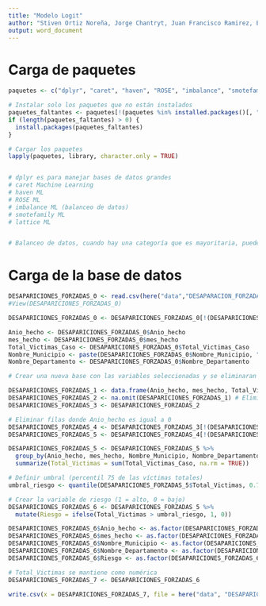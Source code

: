 ```yaml
---
title: "Modelo Logit"
author: "Stiven Ortiz Noreña, Jorge Chantryt, Juan Francisco Ramirez, Esteban Salazar, Andres Cano"
output: word_document
---
```


# Carga de paquetes

```r
paquetes <- c("dplyr", "caret", "haven", "ROSE", "imbalance", "smotefamily", "lattice","here")

# Instalar solo los paquetes que no están instalados
paquetes_faltantes <- paquetes[!(paquetes %in% installed.packages()[, "Package"])]
if (length(paquetes_faltantes) > 0) {
  install.packages(paquetes_faltantes)
}

# Cargar los paquetes
lapply(paquetes, library, character.only = TRUE)


# dplyr es para manejar bases de datos grandes
# caret Machine Learning
# haven ML
# ROSE ML
# imbalance ML (balanceo de datos)
# smotefamily ML
# lattice ML


# Balanceo de datos, cuando hay una categoría que es mayoritaria, puede arruinar todo, entonces se puede hacer balanceo para tener resultados mas concistentes 
```

# Carga de la base de datos

```r
DESAPARICIONES_FORZADAS_0 <- read.csv(here("data","DESAPARACION_FORZADA.csv"), sep = ",")
#View(DESAPARICIONES_FORZADAS_0)
```

```r
DESAPARICIONES_FORZADAS_0 <- DESAPARICIONES_FORZADAS_0[!(DESAPARICIONES_FORZADAS_0$Nombre_Municipio == "SIN INFORMACION"), ]

Anio_hecho <- DESAPARICIONES_FORZADAS_0$Anio_hecho
mes_hecho <- DESAPARICIONES_FORZADAS_0$mes_hecho 
Total_Victimas_Caso <- DESAPARICIONES_FORZADAS_0$Total_Victimas_Caso
Nombre_Municipio <- paste(DESAPARICIONES_FORZADAS_0$Nombre_Municipio, "-", DESAPARICIONES_FORZADAS_0$Nombre_Departamento) 
Nombre_Departamento <- DESAPARICIONES_FORZADAS_0$Nombre_Departamento

# Crear una nueva base con las variables seleccionadas y se eliminaran los NA (FAltantes)

DESAPARICIONES_FORZADAS_1 <- data.frame(Anio_hecho, mes_hecho, Total_Victimas_Caso, Nombre_Municipio, Nombre_Departamento)
DESAPARICIONES_FORZADAS_2 <- na.omit(DESAPARICIONES_FORZADAS_1) # Elimina todos los individuos que no tengan información en alguna de las variables seleccionadas
DESAPARICIONES_FORZADAS_3 <- DESAPARICIONES_FORZADAS_2
```

```r
# Eliminar filas donde Anio_hecho es igual a 0
DESAPARICIONES_FORZADAS_4 <- DESAPARICIONES_FORZADAS_3[!(DESAPARICIONES_FORZADAS_3$Anio_hecho == 0), ]
DESAPARICIONES_FORZADAS_5 <- DESAPARICIONES_FORZADAS_4[!(DESAPARICIONES_FORZADAS_4$Total_Victimas_Caso == 0), ]
```

```r
DESAPARICIONES_FORZADAS_5 <- DESAPARICIONES_FORZADAS_5 %>%
  group_by(Anio_hecho, mes_hecho, Nombre_Municipio, Nombre_Departamento) %>%
  summarize(Total_Victimas = sum(Total_Victimas_Caso, na.rm = TRUE))
```

```r
# Definir umbral (percentil 75 de las víctimas totales)
umbral_riesgo <- quantile(DESAPARICIONES_FORZADAS_5$Total_Victimas, 0.75, na.rm = TRUE)

# Crear la variable de riesgo (1 = alto, 0 = bajo)
DESAPARICIONES_FORZADAS_6 <- DESAPARICIONES_FORZADAS_5 %>%
  mutate(Riesgo = ifelse(Total_Victimas > umbral_riesgo, 1, 0))

DESAPARICIONES_FORZADAS_6$Anio_hecho <- as.factor(DESAPARICIONES_FORZADAS_6$Anio_hecho)
DESAPARICIONES_FORZADAS_6$mes_hecho <- as.factor(DESAPARICIONES_FORZADAS_6$mes_hecho)
DESAPARICIONES_FORZADAS_6$Nombre_Municipio <- as.factor(DESAPARICIONES_FORZADAS_6$Nombre_Municipio)
DESAPARICIONES_FORZADAS_6$Nombre_Departamento <- as.factor(DESAPARICIONES_FORZADAS_6$Nombre_Departamento)
DESAPARICIONES_FORZADAS_6$Riesgo <- as.factor(DESAPARICIONES_FORZADAS_6$Riesgo)

# Total_Victimas se mantiene como numérica
DESAPARICIONES_FORZADAS_7 <- DESAPARICIONES_FORZADAS_6

write.csv(x = DESAPARICIONES_FORZADAS_7, file = here("data", "DESAPARICIONES_CLEAN.csv"), append = FALSE, quote = TRUE, sep = ",", row.names = FALSE)
```